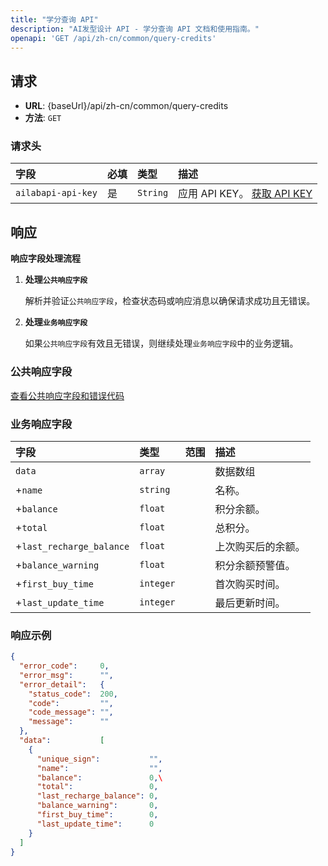 ```yaml
---
title: "学分查询 API"
description: "AI发型设计 API - 学分查询 API 文档和使用指南。"
openapi: 'GET /api/zh-cn/common/query-credits'
---
```


## 请求

- **URL**: {baseUrl}/api/zh-cn/common/query-credits
- **方法**: `GET`


### 请求头

| 字段              | 必填 | 类型     | 描述                                        |
|:-------------------|:---------|:---------|:---------------------------------------------------|
| `ailabapi-api-key` | 是      | `String` | 应用 API KEY。 [获取 API KEY](get-api-key.md) |

## 响应

**响应字段处理流程**

1. **处理`公共响应字段`**

   解析并验证`公共响应字段`，检查状态码或响应消息以确保请求成功且无错误。

2. **处理`业务响应字段`**

   如果`公共响应字段`有效且无错误，则继续处理`业务响应字段`中的业务逻辑。

### 公共响应字段

<a href="/essentials/response-description" target="_blank">查看公共响应字段和错误代码</a>

### 业务响应字段

| 字段                    | 类型      | 范围                | 描述                         |
|:-------------------------|:----------|:---------------------|:------------------------------------|
| `data`                   | `array`   |                      | 数据数组                                     |
| +`name`                  | `string`  |                      | 名称。                               |\
| +`balance`               | `float`   |                      | 积分余额。                     |\
| +`total`                 | `float`   |                      | 总积分。                      |\
| +`last_recharge_balance` | `float`   |                      | 上次购买后的余额。        |\
| +`balance_warning`       | `float`   |                      | 积分余额预警值。 |\
| +`first_buy_time`        | `integer` |                      | 首次购买时间。             |\
| +`last_update_time`      | `integer` |                      | 最后更新时间。                   |\


### 响应示例

```json
{
  "error_code":     0,
  "error_msg":      "",
  "error_detail":   {
    "status_code":  200,
    "code":         "",
    "code_message": "",
    "message":      ""
  },
  "data":           [
    {
      "unique_sign":           "",
      "name":                  "",
      "balance":               0,\
      "total":                 0,
      "last_recharge_balance": 0,
      "balance_warning":       0,
      "first_buy_time":        0,
      "last_update_time":      0
    }
  ]
}
```